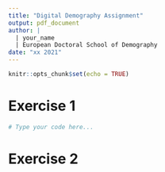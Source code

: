 ```yaml
---
title: "Digital Demography Assignment"
output: pdf_document
author: |
  | your_name
  | European Doctoral School of Demography
date: "xx 2021"
---
```


```r
knitr::opts_chunk$set(echo = TRUE)
```



# Exercise 1 


```r

# Type your code here...

```


\clearpage


# Exercise 2

